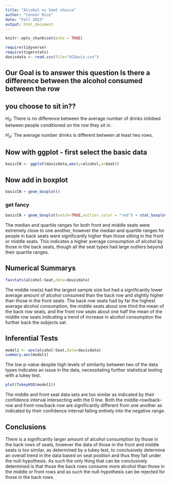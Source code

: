 ```yaml
---
title: "Alcohol vs Seat choice"
author: "Connor Rice"
date: "Fall 2023"
output: html_document
---
```


```r
knitr::opts_chunk$set(echo = TRUE)
```

```r
require(tidyverse)
require(tigerstats)
davisdata <- read.csv(file="UCDavis.csv")
```
## Our Goal is to answer this question Is there a difference between the alcohol consumed between the row
## you choose to sit in??

$H_0$: There is no difference between the average number of drinks imbibed between people conditioned on the row they sit in.

$H_A$: The average number drinks is different between at least two rows. 

## Now with ggplot - first select the basic data

```r
basicCN <- ggplot(davisdata,aes(y=alcohol,x=Seat))
```
## Now add in boxplot

```r
basicCN + geom_boxplot()
```
  
  
### get fancy  

```r
basicCN + geom_boxplot(notch=TRUE,outlier.color = "red") + stat_boxplot(geom ='errorbar') + labs(title="Fancy notch boxplot \n with 2 lines")
```

The median and quartile ranges for both front and middle seats were extremely close to one another, however the median and quartile ranges for people in back seats were significantly higher than those sitting in the front or middle seats. This indicates a higher average consumption of alcohol by those in the back seats, though all the seat types had large outliers beyond their quartile ranges.

## Numerical Summarys 

```r
favstats(alcohol~Seat,data=davisdata)
```

The middle row(s) had the largest sample size but had a significantly lower average amount of alcohol consumed than the back row and slightly higher than those in the front seats. The back row seats had by far the highest average alcohol consumption, the middle seats about one third the mean of the back row seats, and the front row seats about one half the mean of the middle row seats indicating a trend of increase in alcohol consumption the further back the subjects sat.

## Inferential Tests

```r
model1 <- aov(alcohol~Seat,data=davisdata)
summary.aov(model1)
```

The low p-value despite high levels of similarity between two of the data types indicates an issue in the data, necessitating further statistical testing with a tukey test.

```r
plot(TukeyHSD(model1))
```

The middle and front seat data sets are too similar as indicated by their confidence interval intersecting with the 0 line. Both the middle-row/back-row and front-row/back-row are significantly different from one another as indicated by their confidence interval falling entirely into the negative range.

## Conclusions

There is a significantly larger amount of alcohol consumption by those in the back rows of seats, however the data of those in the front and middle seats is too similar, as determined by a tukey test, to conclusively determine an overall trend in the data based on seat position and thus they fall under the null-hypothesis. As such the only thing that can be conclusively determined is that those the back rows consume more alcohol than those in the middle or front rows and as such the null-hypothesis can be rejected for those in the back rows.
